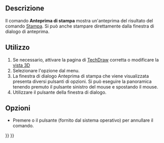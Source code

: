 <languages/>

{{Docnav/it
|[[Std_Print/it|Stampa]]
|[[Std_PrintPdf/it|Esporta PDF]]
|[[Std_File_Menu/it|Menu File]]
|IconL=Std_Print.svg
|IconR=Std_PrintPdf.svg
|IconC=Freecad.svg
}}

{{GuiCommand/it
|Name=Std_PrintPreview
|Name/it=Anteprima di stampa
|MenuLocation=File → Anteprima di stampa...
|Workbenches=Tutti
|SeeAlso=[[Std_Print/it|Stampa]]
}}

<span id="Description"></span>
==Descrizione==

Il comando '''Anteprima di stampa''' mostra un'anteprima del risultato del comando [[Std_Print/it|Stampa]]. Si può anche stampare direttamente dalla finestra di dialogo di anteprima.

<span id="Usage"></span>
==Utilizzo==

# Se necessario, attivare la pagina di [[TechDraw_Workbench/it|TechDraw]] corretta o modificare la [[3D_view/it|vista 3D]]
# Selezionare l'opzione {{MenuCommand|File → [[Image:Std_PrintPreview.svg|16px]] Anteprima di stampa...}} dal menu.
# La finestra di dialogo Anteprima di stampa che viene visualizzata presenta diversi pulsanti di opzioni. Si può eseguire la panoramica tenendo premuto il pulsante sinistro del mouse e spostando il mouse.
# Utilizzare il pulsante {{Button|Stampa}} della finestra di dialogo.

<span id="Options"></span>
==Opzioni==

* Premere {{KEY|Esc}} o il pulsante {{Button|Chiudi}} (fornito dal sistema operativo) per annullare il comando.


{{Docnav/it
|[[Std_Print/it|Stampa]]
|[[Std_PrintPdf/it|Esporta PDF]]
|[[Std_File_Menu/it|Menu File]]
|IconL=Std_Print.svg
|IconR=Std_PrintPdf.svg
|IconC=Freecad.svg
}}

{{Std_Base_navi{{#translation:}}}}
{{Userdocnavi{{#translation:}}}}
